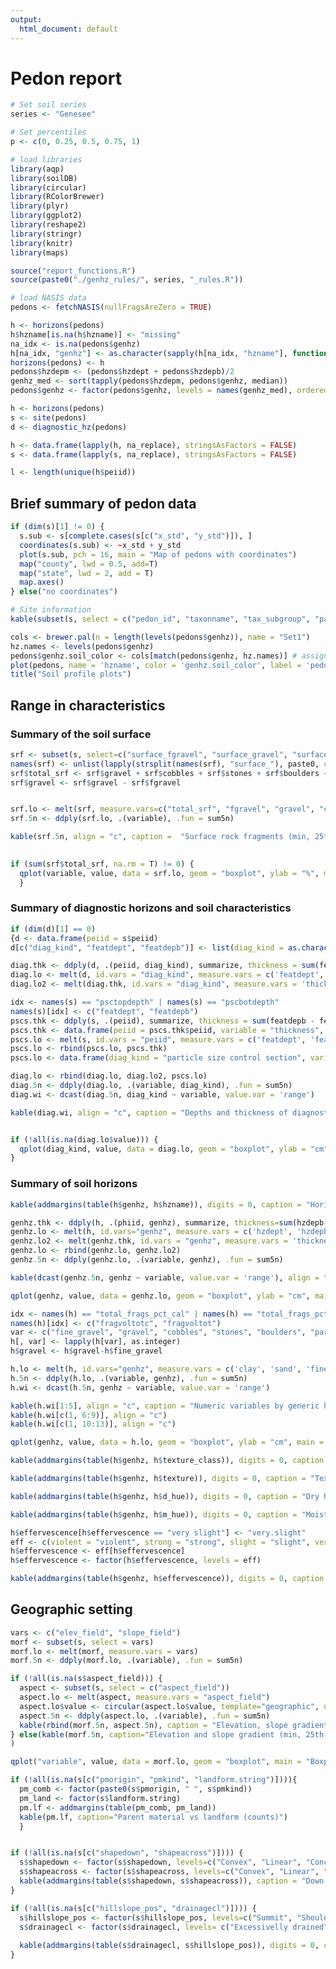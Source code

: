 ---
output:
  html_document: default
---
# Pedon report
```{r enter soil series name}
# Set soil series
series <- "Genesee"

# Set percentiles
p <- c(0, 0.25, 0.5, 0.75, 1)
```


```{r load packages, include=FALSE}
# load libraries
library(aqp)
library(soilDB)
library(circular)
library(RColorBrewer)
library(plyr)
library(ggplot2)
library(reshape2)
library(stringr)
library(knitr)
library(maps)

source("report_functions.R")
source(paste0("./genhz_rules/", series, "_rules.R"))

```


```{r fetch and format, load-data, echo=FALSE, warning=FALSE}
# load NASIS data
pedons <- fetchNASIS(nullFragsAreZero = TRUE)

h <- horizons(pedons)
h$hzname[is.na(h$hzname)] <- "missing"
na_idx <- is.na(pedons$genhz)
h[na_idx, "genhz"] <- as.character(sapply(h[na_idx, "hzname"], function(x) generalize.hz(x, ghr$n, ghr$p)))
horizons(pedons) <- h
pedons$hzdepm <- (pedons$hzdept + pedons$hzdepb)/2
genhz_med <- sort(tapply(pedons$hzdepm, pedons$genhz, median))
pedons$genhz <- factor(pedons$genhz, levels = names(genhz_med), ordered = TRUE)                                                                                                       

h <- horizons(pedons)
s <- site(pedons)
d <- diagnostic_hz(pedons)

h <- data.frame(lapply(h, na_replace), stringsAsFactors = FALSE)
s <- data.frame(lapply(s, na_replace), stringsAsFactors = FALSE)

l <- length(unique(h$peiid))

```


## Brief summary of pedon data

```{r Map of pedons and locations, echo=FALSE, results='asis'}
if (dim(s)[1] != 0) {
  s.sub <- s[complete.cases(s[c("x_std", "y_std")]), ]
  coordinates(s.sub) <- ~x_std + y_std
  plot(s.sub, pch = 16, main = "Map of pedons with coordinates")
  map("county", lwd = 0.5, add=T)
  map("state", lwd = 2, add = T)
  map.axes()
} else("no coordinates")
```


```{r format site data, results='asis', echo=FALSE}
# Site information
kable(subset(s, select = c("pedon_id", "taxonname", "tax_subgroup", "part_size_class", "pedon_type", "describer")), caption = "Summary of data in the selected set")
```


```{r, echo=FALSE}
cols <- brewer.pal(n = length(levels(pedons$genhz)), name = "Set1") 
hz.names <- levels(pedons$genhz)
pedons$genhz.soil_color <- cols[match(pedons$genhz, hz.names)] # assign a color to each generalized horizon label
plot(pedons, name = 'hzname', color = 'genhz.soil_color', label = 'pedon_id') # plot generalized horizons via color and add a legend
title("Soil profile plots")
```


## Range in characteristics

### Summary of the soil surface

```{r surface rock fragments, echo=FALSE, results='asis'}
srf <- subset(s, select=c("surface_fgravel", "surface_gravel", "surface_cobbles", "surface_stones", "surface_boulders", "surface_flagstones", "surface_channers"))
names(srf) <- unlist(lapply(strsplit(names(srf), "surface_"), paste0, collapse = ""))
srf$total_srf <- srf$gravel + srf$cobbles + srf$stones + srf$boulders + srf$flagstones + srf$channers
srf$gravel <- srf$gravel - srf$fgravel


srf.lo <- melt(srf, measure.vars=c("total_srf", "fgravel", "gravel", "cobbles", "stones", "boulders", "channers", "flagstones"))
srf.5n <- ddply(srf.lo, .(variable), .fun = sum5n)

kable(srf.5n, align = "c", caption =  "Surface rock fragments (min, 25th, median, 75th, max)(n)")
 

if (sum(srf$total_srf, na.rm = T) != 0) {
  qplot(variable, value, data = srf.lo, geom = "boxplot", ylab = "%", main = "Boxplots of surface rock fragments") + theme(axis.text.x = element_text(angle = 45, hjust = 1, vjust = 1))
  }         
```


### Summary of diagnostic horizons and soil characteristics

```{r diagnostics, echo=FALSE, results='asis', warning=FALSE}
if (dim(d)[1] == 0)
{d <- data.frame(peiid = s$peiid)
d[c("diag_kind", "featdept", "featdepb")] <- list(diag_kind = as.character("missing"), featdept=as.integer(NA), featdepb = as.integer(NA))}

diag.thk <- ddply(d, .(peiid, diag_kind), summarize, thickness = sum(featdepb - featdept))
diag.lo <- melt(d, id.vars = "diag_kind", measure.vars = c('featdept', 'featdepb'))
diag.lo2 <- melt(diag.thk, id.vars = "diag_kind", measure.vars = 'thickness')

idx <- names(s) == "psctopdepth" | names(s) == "pscbotdepth"
names(s)[idx] <- c("featdept", "featdepb")
pscs.thk <- ddply(s, .(peiid), summarize, thickness = sum(featdepb - featdept))
pscs.thk <- data.frame(peiid = pscs.thk$peiid, variable = "thickness", value = pscs.thk$thickness)
pscs.lo <- melt(s, id.vars = "peiid", measure.vars = c('featdept', 'featdepb'))
pscs.lo <- rbind(pscs.lo, pscs.thk)
pscs.lo <- data.frame(diag_kind = "particle size control section", variable = pscs.lo$variable, value = pscs.lo$value)

diag.lo <- rbind(diag.lo, diag.lo2, pscs.lo)
diag.5n <- ddply(diag.lo, .(variable, diag_kind), .fun = sum5n)
diag.wi <- dcast(diag.5n, diag_kind ~ variable, value.var = 'range')

kable(diag.wi, align = "c", caption = "Depths and thickness of diagnostic horizons and features(min, 25th, median, 75th, max)(n)")


if (!all(is.na(diag.lo$value))) {
  qplot(diag_kind, value, data = diag.lo, geom = "boxplot", ylab = "cm", main = "Boxplots of diagnostic horizon and feature depths") + facet_wrap(~variable, scales = "free") + theme(axis.text.x = element_text(angle = 45, hjust = 1, vjust = 1))
}
```


### Summary of soil horizons

```{r hzname vs genhz, echo=FALSE, results='asis'}
kable(addmargins(table(h$genhz, h$hzname)), digits = 0, caption = "Horizon designations vs generic horizon designations (counts)") 

genhz.thk <- ddply(h, .(phiid, genhz), summarize, thickness=sum(hzdepb-hzdept))
genhz.lo <- melt(h, id.vars="genhz", measure.vars = c('hzdept', 'hzdepb'))
genhz.lo2 <- melt(genhz.thk, id.vars = "genhz", measure.vars = 'thickness')
genhz.lo <- rbind(genhz.lo, genhz.lo2)
genhz.5n <- ddply(genhz.lo, .(variable, genhz), .fun = sum5n)

kable(dcast(genhz.5n, genhz ~ variable, value.var = 'range'), align = "c", caption = "Depths and thickness of generic horizons (min, 25th, median, 75th, max)(n)")

qplot(genhz, value, data = genhz.lo, geom = "boxplot", ylab = "cm", main = "Boxplots of horizon generic horizon depths and thickness") + facet_wrap(~variable, scales = "free") + theme(axis.text.x = element_text(angle = 45, hjust = 1, vjust = 1))
```

```{r genhz numeric variables, echo=FALSE, results='asis', warning=FALSE, fig.height=8, fig.width=8}
idx <- names(h) == "total_frags_pct_cal" | names(h) == "total_frags_pct"
names(h)[idx] <- c("fragvoltotc", "fragvoltot")
var <- c("fine_gravel", "gravel", "cobbles", "stones", "boulders", "paragravel", "paracobbles", "channers", "flagstones")
h[, var] <- lapply(h[var], as.integer)
h$gravel <- h$gravel-h$fine_gravel

h.lo <- melt(h, id.vars="genhz", measure.vars = c('clay', 'sand', 'fine_gravel', 'gravel', 'cobbles', 'stones', 'fragvoltot', 'phfield', 'd_value', 'd_chroma', 'm_value', 'm_chroma'))
h.5n <- ddply(h.lo, .(variable, genhz), .fun = sum5n)
h.wi <- dcast(h.5n, genhz ~ variable, value.var = 'range')

kable(h.wi[1:5], align = "c", caption = "Numeric variables by generic horizon (min, 25th, median, 75th, max)(n)")
kable(h.wi[c(1, 6:9)], align = "c")
kable(h.wi[c(1, 10:13)], align = "c")

qplot(genhz, value, data = h.lo, geom = "boxplot", ylab = "cm", main = "Boxplots of numeric variable by generic horizon") + facet_wrap(~variable, scales = "free") + theme(axis.text.x = element_text(angle = 45, hjust = 1, vjust = 1))
```
</p>

```{r, echo=FALSE, results='asis'}
kable(addmargins(table(h$genhz, h$texture_class)), digits = 0, caption = "Texture by generic horizon (counts)")

kable(addmargins(table(h$genhz, h$texture)), digits = 0, caption = "Tex Mod & Class by generic horizon (counts)")
```


```{r, echo=FALSE, results='asis'}
kable(addmargins(table(h$genhz, h$d_hue)), digits = 0, caption = "Dry hue by generic horizon (counts)")

kable(addmargins(table(h$genhz, h$m_hue)), digits = 0, caption = "Moist hue by generic horizon (counts)")
```


```{r, echo=FALSE, results='asis'}
h$effervescence[h$effervescence == "very slight"] <- "very.slight"
eff <- c(violent = "violent", strong = "strong", slight = "slight", very.slight = "very slight", none = "none", missing = "missing")
h$effervescence <- eff[h$effervescence]
h$effervescence <- factor(h$effervescence, levels = eff)

kable(addmargins(table(h$genhz, h$effervescence)), digits = 0, caption = "Effervescence by generic horizon (counts)")
```


## Geographic setting

```{r, echo=FALSE, results='asis', warning=FALSE}
vars <- c("elev_field", "slope_field")
morf <- subset(s, select = vars)
morf.lo <- melt(morf, measure.vars = vars)
morf.5n <- ddply(morf.lo, .(variable), .fun = sum5n)

if (!all(is.na(s$aspect_field))) {
  aspect <- subset(s, select = c("aspect_field"))
  aspect.lo <- melt(aspect, measure.vars = "aspect_field")
  aspect.lo$value <- circular(aspect.lo$value, template="geographic", units="degrees", modulo="2pi")
  aspect.5n <- ddply(aspect.lo, .(variable), .fun = sum5n)
  kable(rbind(morf.5n, aspect.5n), caption = "Elevation, slope gradient and aspect (min, 25th, median, 75th, max)(n)")
} else(kable(morf.5n, caption="Elevation and slope gradient (min, 25th, median, 75th, max)(n)")
)         

qplot("variable", value, data = morf.lo, geom = "boxplot", main = "Boxplots of elevation and slope gradient") + facet_wrap(~variable, scales = "free")

if (!all(is.na(s[c("pmorigin", "pmkind", "landform.string")]))){
  pm_comb <- factor(paste0(s$pmorigin, " ", s$pmkind))
  pm_land <- factor(s$landform.string)
  pm.lf <- addmargins(table(pm_comb, pm_land))
  kable(pm.lf, caption="Parent material vs landform (counts)")
  }


if (!all(is.na(s[c("shapedown", "shapeacross")]))) {
  s$shapedown <- factor(s$shapedown, levels=c("Convex", "Linear", "Concave", "missing"))
  s$shapeacross <- factor(s$shapeacross, levels=c("Convex", "Linear", "Concave", "missing"))
  kable(addmargins(table(s$shapedown, s$shapeacross)), caption = "Down slope (y-axis) vs across slope (x-axis) (counts)")
} 

if (!all(is.na(s[c("hillslope_pos", "drainagecl")]))) {
  s$hillslope_pos <- factor(s$hillslope_pos, levels=c("Summit", "Shoulder", "Backslope", "Footslope", "Toeslope", "missing"))
  s$drainagecl <- factor(s$drainagecl, levels= c("Excessivelly drained", "Well drained", "Somewhat excessively well drained", "Moderately well drained", "Somewhat poorly drained", "Poorly drained", "Very poorly drained", "Subaqueous drainage", "missing"))
  
  kable(addmargins(table(s$drainagecl, s$hillslope_pos)), digits = 0, caption = "Drainage class vs hillslope position (counts)")
}
```
